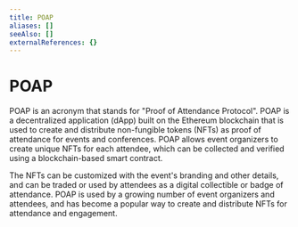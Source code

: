 ```yaml
---
title: POAP
aliases: []
seeAlso: []
externalReferences: {}
---
```


# POAP

POAP is an acronym that stands for "Proof of Attendance Protocol". POAP is a decentralized application (dApp) built on the Ethereum blockchain that is used to create and distribute non-fungible tokens (NFTs) as proof of attendance for events and conferences. POAP allows event organizers to create unique NFTs for each attendee, which can be collected and verified using a blockchain-based smart contract.

The NFTs can be customized with the event's branding and other details, and can be traded or used by attendees as a digital collectible or badge of attendance. POAP is used by a growing number of event organizers and attendees, and has become a popular way to create and distribute NFTs for attendance and engagement.
